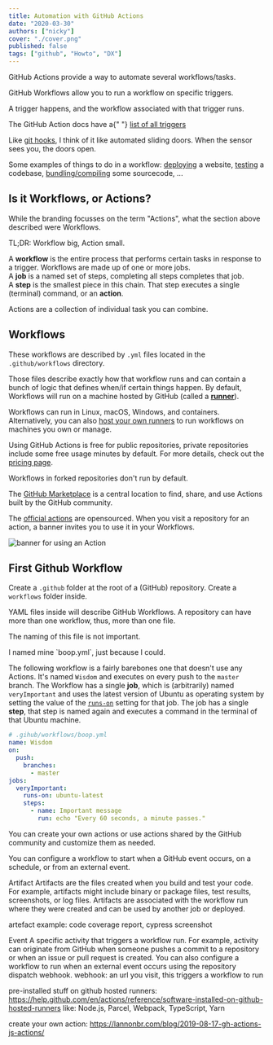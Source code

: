 ```yaml
---
title: Automation with GitHub Actions
date: "2020-03-30"
authors: ["nicky"]
cover: "./cover.png"
published: false
tags: ["github", "Howto", "DX"]
---
```


GitHub Actions provide a way to automate several workflows/tasks.

GitHub Workflows allow you to run a workflow on specific triggers.

A trigger happens, and the workflow associated with that trigger runs.

<Aside>
  The GitHub Action docs have a{" "}
  <a href="https://help.github.com/en/actions/reference/events-that-trigger-workflows">
    list of all triggers
  </a>
</Aside>

Like [git hooks](/blog/git-hooks), I think of it like automated sliding doors. When the sensor sees you, the doors open.

Some examples of things to do in a workflow: [deploying](https://lannonbr.com/blog/2020-03-31-github-actions-deploy-to-netlify/) a website, [testing](https://lannonbr.com/blog/2020-03-30-github-actions-ci-tests/) a codebase, [bundling/compiling](https://lannonbr.com/blog/2020-02-23-github-actions-webpack/) some sourcecode, ...

## Is it Workflows, or Actions?

While the branding focusses on the term "Actions", what the section above described were Workflows.

<Aside>TL;DR: Workflow big, Action small.</Aside>

A **workflow** is the entire process that performs certain tasks in response to a trigger.
Workflows are made up of one or more jobs.  
A **job** is a named set of steps, completing all steps completes that job.  
A **step** is the smallest piece in this chain.
That step executes a single (terminal) command, or an **action**.

<Aside>Actions are a collection of individual task you can combine.</Aside>

## Workflows

These workflows are described by `.yml` files located in the `.github/workflows` directory.

Those files describe exactly how that workflow runs and can contain a bunch of logic that defines when/if certain things happen.
By default, Workflows will run on a machine hosted by GitHub (called a [**runner**](https://help.github.com/en/actions/getting-started-with-github-actions/core-concepts-for-github-actions#github-hosted-runner)).

Workflows can run in Linux, macOS, Windows, and containers.
Alternatively, you can also [host your own runners](https://help.github.com/en/actions/hosting-your-own-runners/about-self-hosted-runners) to run workflows on machines you own or manage.

Using GitHub Actions is free for public repositories, private repositories include some free usage minutes by default.
For more details, check out the [pricing page](https://help.github.com/en/github/setting-up-and-managing-billing-and-payments-on-github/about-billing-for-github-actions).

<Aside>Workflows in forked repositories don't run by default.</Aside>

The [GitHub Marketplace](https://github.com/marketplace?type=actions) is a central location to find, share, and use Actions built by the GitHub community.

The [official actions](https://github.com/actions) are opensourced.
When you visit a repository for an action, a banner invites you to use it in your Workflows.

![banner for using an Action](banner-action-repo.png)

## First Github Workflow

Create a `.github` folder at the root of a (GitHub) repository.
Create a `workflows` folder inside.

YAML files inside will describe GitHub Workflows.
A repository can have more than one workflow, thus, more than one file.

The naming of this file is not important.

<Aside>I named mine `boop.yml`, just because I could.</Aside>

The following workflow is a fairly barebones one that doesn't use any Actions.
It's named `Wisdom` and executes on every push to the `master` branch.
The Workflow has a single **job**, which is (arbitrarily) named `veryImportant` and uses the latest version of Ubuntu as operating system by setting the value of the [`runs-on`](https://help.github.com/en/actions/reference/workflow-syntax-for-github-actions#jobsjob_idruns-on) setting for that job.
The job has a single **step**, that step is named again and executes a command in the terminal of that Ubuntu machine.

```yml
# .gihub/workflows/boop.yml
name: Wisdom
on:
  push:
    branches:
      - master
jobs:
  veryImportant:
    runs-on: ubuntu-latest
    steps:
      - name: Important message
        run: echo "Every 60 seconds, a minute passes."
```

You can create your own actions or use actions shared by the GitHub community and customize them as needed.

You can configure a workflow to start when a GitHub event occurs, on a schedule, or from an external event.

Artifact
Artifacts are the files created when you build and test your code. For example, artifacts might include binary or package files, test results, screenshots, or log files. Artifacts are associated with the workflow run where they were created and can be used by another job or deployed.

artefact example: code coverage report, cypress screenshot

Event
A specific activity that triggers a workflow run. For example, activity can originate from GitHub when someone pushes a commit to a repository or when an issue or pull request is created. You can also configure a workflow to run when an external event occurs using the repository dispatch webhook.
webhook: an url you visit, this triggers a workflow to run

pre-installed stuff on github hosted runners: https://help.github.com/en/actions/reference/software-installed-on-github-hosted-runners
like: Node.js, Parcel, Webpack, TypeScript, Yarn

create your own action: https://lannonbr.com/blog/2019-08-17-gh-actions-js-actions/
